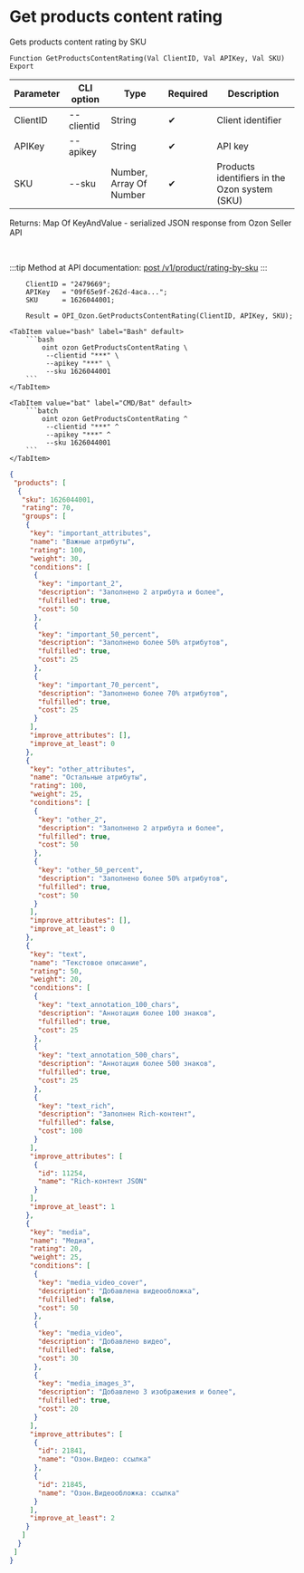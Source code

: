 ﻿---
sidebar_position: 5
description:  Gets products content rating by SKUСтраницы
keywords: [1C, 1С, 1С:Enterprise, 1С:Enterprise 8.3, API, Integration, Services, Exchange, OneScript, CLI, Ozon]
---


# Get products content rating
 Gets products content rating by SKU



`Function GetProductsContentRating(Val ClientID, Val APIKey, Val SKU) Export`

  | Parameter | CLI option | Type | Required | Description |
  |-|-|-|-|-|
  | ClientID | --clientid | String | &#x2714; | Client identifier |
  | APIKey | --apikey | String | &#x2714; | API key |
  | SKU | --sku | Number, Array Of Number | &#x2714; | Products identifiers in the Ozon system (SKU) |

  
  Returns:  Map Of KeyAndValue - serialized JSON response from Ozon Seller API

<br/>

:::tip
Method at API documentation: [post /v1/product/rating-by-sku](https://docs.ozon.ru/api/seller/#operation/ProductAPI_GetProductRatingBySku)
:::
<br/>



```bsl title="1C:Enterprise/OneScript code example"
    ClientID = "2479669";
    APIKey   = "09f65e9f-262d-4aca...";
    SKU      = 1626044001;

    Result = OPI_Ozon.GetProductsContentRating(ClientID, APIKey, SKU);
```
 

 <Tabs>
  
    <TabItem value="bash" label="Bash" default>
        ```bash
            oint ozon GetProductsContentRating \
             --clientid "***" \
             --apikey "***" \
             --sku 1626044001
        ```
    </TabItem>
  
    <TabItem value="bat" label="CMD/Bat" default>
        ```batch
            oint ozon GetProductsContentRating ^
             --clientid "***" ^
             --apikey "***" ^
             --sku 1626044001
        ```
    </TabItem>
</Tabs>


```json title="Result"
{
 "products": [
  {
   "sku": 1626044001,
   "rating": 70,
   "groups": [
    {
     "key": "important_attributes",
     "name": "Важные атрибуты",
     "rating": 100,
     "weight": 30,
     "conditions": [
      {
       "key": "important_2",
       "description": "Заполнено 2 атрибута и более",
       "fulfilled": true,
       "cost": 50
      },
      {
       "key": "important_50_percent",
       "description": "Заполнено более 50% атрибутов",
       "fulfilled": true,
       "cost": 25
      },
      {
       "key": "important_70_percent",
       "description": "Заполнено более 70% атрибутов",
       "fulfilled": true,
       "cost": 25
      }
     ],
     "improve_attributes": [],
     "improve_at_least": 0
    },
    {
     "key": "other_attributes",
     "name": "Остальные атрибуты",
     "rating": 100,
     "weight": 25,
     "conditions": [
      {
       "key": "other_2",
       "description": "Заполнено 2 атрибута и более",
       "fulfilled": true,
       "cost": 50
      },
      {
       "key": "other_50_percent",
       "description": "Заполнено более 50% атрибутов",
       "fulfilled": true,
       "cost": 50
      }
     ],
     "improve_attributes": [],
     "improve_at_least": 0
    },
    {
     "key": "text",
     "name": "Текстовое описание",
     "rating": 50,
     "weight": 20,
     "conditions": [
      {
       "key": "text_annotation_100_chars",
       "description": "Аннотация более 100 знаков",
       "fulfilled": true,
       "cost": 25
      },
      {
       "key": "text_annotation_500_chars",
       "description": "Аннотация более 500 знаков",
       "fulfilled": true,
       "cost": 25
      },
      {
       "key": "text_rich",
       "description": "Заполнен Rich-контент",
       "fulfilled": false,
       "cost": 100
      }
     ],
     "improve_attributes": [
      {
       "id": 11254,
       "name": "Rich-контент JSON"
      }
     ],
     "improve_at_least": 1
    },
    {
     "key": "media",
     "name": "Медиа",
     "rating": 20,
     "weight": 25,
     "conditions": [
      {
       "key": "media_video_cover",
       "description": "Добавлена видеообложка",
       "fulfilled": false,
       "cost": 50
      },
      {
       "key": "media_video",
       "description": "Добавлено видео",
       "fulfilled": false,
       "cost": 30
      },
      {
       "key": "media_images_3",
       "description": "Добавлено 3 изображения и более",
       "fulfilled": true,
       "cost": 20
      }
     ],
     "improve_attributes": [
      {
       "id": 21841,
       "name": "Озон.Видео: ссылка"
      },
      {
       "id": 21845,
       "name": "Озон.Видеообложка: ссылка"
      }
     ],
     "improve_at_least": 2
    }
   ]
  }
 ]
}
```

